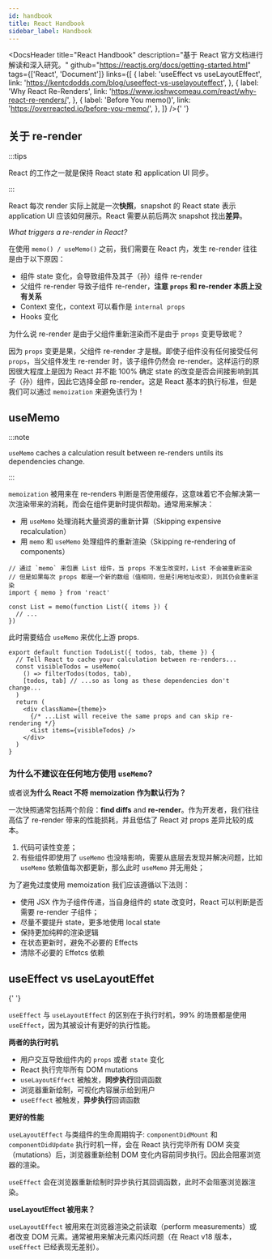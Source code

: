 ```yaml
---
id: handbook
title: React Handbook
sidebar_label: Handbook
---
```



<DocsHeader
  title="React Handbook"
  description="基于 React 官方文档进行解读和深入研究。"
  github="https://reactjs.org/docs/getting-started.html"
  tags={['React', 'Document']}
  links={[
    {
      label: 'useEffect vs useLayoutEffect',
      link: 'https://kentcdodds.com/blog/useeffect-vs-uselayouteffect',
    },
    {
      label: 'Why React Re-Renders',
      link: 'https://www.joshwcomeau.com/react/why-react-re-renders/',
    },
    {
      label: 'Before You memo()',
      link: 'https://overreacted.io/before-you-memo/',
    },
  ]}
/>{' '}

## 关于 re-render

:::tips

React 的工作之一就是保持 React state 和 application UI 同步。

:::

React 每次 render 实际上就是一次**快照**，snapshot 的 React state 表示 application UI 应该如何展示。React 需要从前后两次 snapshot 找出**差异**。

_What triggers a re-render in React?_

在使用 `memo() / useMemo()` 之前，我们需要在 React 内，发生 re-render 往往是由于以下原因：

- 组件 state 变化，会导致组件及其子（孙）组件 re-render
- 父组件 re-render 导致子组件 re-render，**注意 `props` 和 re-render 本质上没有关系**
- Context 变化，context 可以看作是 `internal props`
- Hooks 变化

为什么说 re-render 是由于父组件重新渲染而不是由于 `props` 变更导致呢？

因为 `props` 变更是果，父组件 re-render 才是根。即使子组件没有任何接受任何 `props`，当父组件发生 re-render 时，该子组件仍然会 re-render。这样运行的原因很大程度上是因为 React 并不能 100% 确定 state 的改变是否会间接影响到其子（孙）组件，因此它选择全部 re-render。这是 React 基本的执行标准，但是我们可以通过 `memoization` 来避免该行为！

## useMemo

:::note

`useMemo` caches a calculation result between re-renders untils its dependencies change.

:::

`memoization` 被用来在 re-renders 判断是否使用缓存，这意味着它不会解决第一次渲染带来的消耗，而会在组件更新时提供帮助。通常用来解决：

- 用 `useMemo` 处理消耗大量资源的重新计算（Skipping expensive recalculation）
- 用 `memo` 和 `useMemo` 处理组件的重新渲染（Skipping re-rendering of components）

```tsx
// 通过 `memo` 来包裹 List 组件，当 props 不发生改变时，List 不会被重新渲染
// 但是如果每次 props 都是一个新的数组（值相同，但是引用地址改变），则其仍会重新渲染
import { memo } from 'react'

const List = memo(function List({ items }) {
  // ...
})
```

此时需要结合 `useMemo` 来优化上游 props.

```tsx
export default function TodoList({ todos, tab, theme }) {
  // Tell React to cache your calculation between re-renders...
  const visibleTodos = useMemo(
    () => filterTodos(todos, tab),
    [todos, tab] // ...so as long as these dependencies don't change...
  )
  return (
    <div className={theme}>
      {/* ...List will receive the same props and can skip re-rendering */}
      <List items={visibleTodos} />
    </div>
  )
}
```

### 为什么不建议在任何地方使用 `useMemo`?

或者说**为什么 React 不将 memoization 作为默认行为？**

一次快照通常包括两个阶段：**find diffs** and **re-render**。作为开发者，我们往往高估了 re-render 带来的性能损耗，并且低估了 React 对 props 差异比较的成本。

1. 代码可读性变差；
2. 有些组件即使用了 `useMemo` 也没啥影响，需要从底层去发现并解决问题，比如 `useMemo` 依赖值每次都更新，那么此时 `useMemo` 并无用处；

为了避免过度使用 memoization 我们应该遵循以下法则：

- 使用 JSX 作为子组件传递，当自身组件的 state 改变时，React 可以判断是否需要 re-render 子组件；
- 尽量不要提升 state，更多地使用 local state
- 保持更加纯粹的渲染逻辑
- 在状态更新时，避免不必要的 Effects
- 清除不必要的 Effetcs 依赖

## useEffect vs useLayoutEffet

<HighlightWithText text="One Word" />{' '}

`useEffect` 与 `useLayoutEffect` 的区别在于执行时机，99% 的场景都是使用 `useEffect`，因为其被设计有更好的执行性能。

**两者的执行时机**

- 用户交互导致组件内的 `props` 或者 `state` 变化
- React 执行完毕所有 DOM mutations
- `useLayoutEffect` 被触发，**同步执行**回调函数
- 浏览器重新绘制，可视化内容展示给到用户
- `useEffect` 被触发，**异步执行**回调函数

**更好的性能**

`useLayoutEffect` 与类组件的生命周期钩子: `componentDidMount` 和 `componentDidUpdate` 执行时机一样，会在 React 执行完毕所有 DOM 突变（mutations）后，浏览器重新绘制 DOM 变化内容前同步执行。因此会阻塞浏览器的渲染。

`useEffect` 会在浏览器重新绘制时异步执行其回调函数，此时不会阻塞浏览器渲染。

**useLayoutEffect 被用来？**

`useLayoutEffect` 被用来在浏览器渲染之前读取（perform measurements）或者改变 DOM 元素。通常被用来解决元素闪烁问题（在 React v18 版本， `useEffect` 已经表现无差别）。

